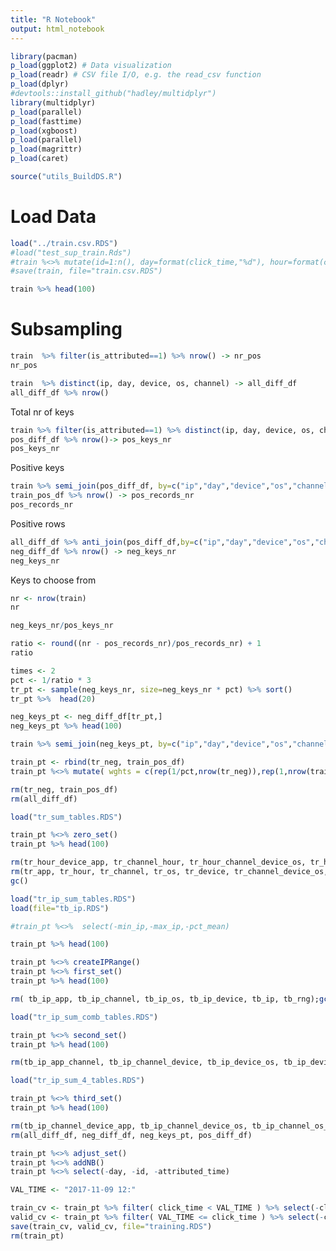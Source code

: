 ```yaml
---
title: "R Notebook"
output: html_notebook
---
```



```r
library(pacman)
p_load(ggplot2) # Data visualization
p_load(readr) # CSV file I/O, e.g. the read_csv function
p_load(dplyr)
#devtools::install_github("hadley/multidplyr")
library(multidplyr)
p_load(parallel)
p_load(fasttime)
p_load(xgboost)
p_load(parallel)
p_load(magrittr)
p_load(caret)

source("utils_BuildDS.R")

```

# Load Data

```r
load("../train.csv.RDS")
#load("test_sup_train.Rds")
#train %<>% mutate(id=1:n(), day=format(click_time,"%d"), hour=format(click_time,"%H") )
#save(train, file="train.csv.RDS")

train %>% head(100)
```

# Subsampling

```r
train  %>% filter(is_attributed==1) %>% nrow() -> nr_pos
nr_pos
```

```r
train  %>% distinct(ip, day, device, os, channel) -> all_diff_df
all_diff_df %>% nrow()
```

Total nr of keys

```r
train %>% filter(is_attributed==1) %>% distinct(ip, day, device, os, channel) -> pos_diff_df
pos_diff_df %>% nrow()-> pos_keys_nr
pos_keys_nr
```

Positive keys

```r
train %>% semi_join(pos_diff_df, by=c("ip","day","device","os","channel")) -> train_pos_df
train_pos_df %>% nrow() -> pos_records_nr
pos_records_nr
```

Positive rows

```r
all_diff_df %>% anti_join(pos_diff_df,by=c("ip","day","device","os","channel")) -> neg_diff_df
neg_diff_df %>% nrow() -> neg_keys_nr
neg_keys_nr
```

Keys to choose from

```r
nr <- nrow(train)
nr
```

```r
neg_keys_nr/pos_keys_nr
```

```r
ratio <- round((nr - pos_records_nr)/pos_records_nr) + 1
ratio
```

```r
times <- 2
pct <- 1/ratio * 3
tr_pt <- sample(neg_keys_nr, size=neg_keys_nr * pct) %>% sort()
tr_pt %>%  head(20)

neg_keys_pt <- neg_diff_df[tr_pt,]
neg_keys_pt %>% head(100)
```

```r

train %>% semi_join(neg_keys_pt, by=c("ip","day","device","os","channel")) -> tr_neg

train_pt <- rbind(tr_neg, train_pos_df)
train_pt %<>% mutate( wghts = c(rep(1/pct,nrow(tr_neg)),rep(1,nrow(train_pos_df))))

rm(tr_neg, train_pos_df)
rm(all_diff_df)
```

```r
load("tr_sum_tables.RDS")
```

```r
train_pt %<>% zero_set()
train_pt %>% head(100)
```

```r
rm(tr_hour_device_app, tr_channel_hour, tr_hour_channel_device_os, tr_hour_device_os)
rm(tr_app, tr_hour, tr_channel, tr_os, tr_device, tr_channel_device_os, tr_device_app, tr_device_os)
gc()
```

```r
load("tr_ip_sum_tables.RDS")
load(file="tb_ip.RDS")

#train_pt %<>%  select(-min_ip,-max_ip,-pct_mean)

train_pt %>% head(100)

```

```r
train_pt %<>% createIPRange()
train_pt %<>% first_set()
train_pt %>% head(100)
```

```r
rm( tb_ip_app, tb_ip_channel, tb_ip_os, tb_ip_device, tb_ip, tb_rng);gc()
```

```r
load("tr_ip_sum_comb_tables.RDS")
```

```r
train_pt %<>% second_set()
train_pt %>% head(100)
```

```r
rm(tb_ip_app_channel, tb_ip_channel_device, tb_ip_device_os, tb_ip_device_app, tb_ip_os_app, tb_ip_os_channel)
```

```r
load("tr_ip_sum_4_tables.RDS")
```

```r
train_pt %<>% third_set()
train_pt %>% head(100)
```

```r
rm(tb_ip_channel_device_app, tb_ip_channel_device_os, tb_ip_channel_os_app, tb_ip_channel_os_app_device, tb_ip_device_os_app, tb_rng)
rm(all_diff_df, neg_diff_df, neg_keys_pt, pos_diff_df)
```

```r
train_pt %<>% adjust_set()
train_pt %<>% addNB()
train_pt %<>% select(-day, -id, -attributed_time)
```


```r
VAL_TIME <- "2017-11-09 12:"

train_cv <- train_pt %>% filter( click_time < VAL_TIME ) %>% select(-click_time)
valid_cv <- train_pt %>% filter( VAL_TIME <= click_time ) %>% select(-click_time)
save(train_cv, valid_cv, file="training.RDS")
rm(train_pt)
```
